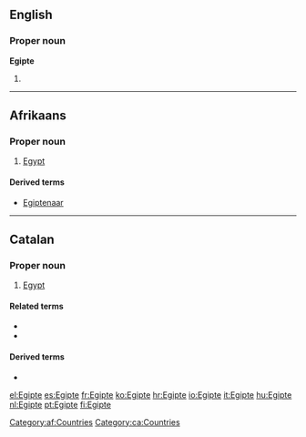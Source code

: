 ==English==

===Proper noun===
'''Egipte'''

# {{obsolete spelling of|Egypt}}

----

==Afrikaans==

===Proper noun===
{{infl|af|proper noun}}

# [[Egypt]]

====Derived terms====
* [[Egiptenaar]]

[[Category:af:Countries]]
----

==Catalan==
{{wikipedia|lang=ca}}

===Proper noun===
{{ca-proper noun|m}}

# [[Egypt]]

====Related terms====
* {{l|ca|egipci}}
* {{l|ca|egipcià}}

====Derived terms====
* {{l|ca|egiptologia}}

[[Category:ca:Countries]]

[[el:Egipte]]
[[es:Egipte]]
[[fr:Egipte]]
[[ko:Egipte]]
[[hr:Egipte]]
[[io:Egipte]]
[[it:Egipte]]
[[hu:Egipte]]
[[nl:Egipte]]
[[pt:Egipte]]
[[fi:Egipte]]